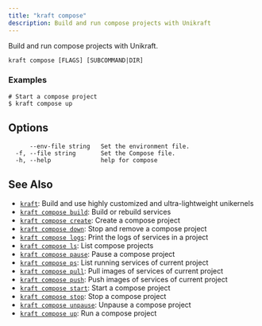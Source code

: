 ```yaml
---
title: "kraft compose"
description: Build and run compose projects with Unikraft
---
```


Build and run compose projects with Unikraft.


```
kraft compose [FLAGS] [SUBCOMMAND|DIR]
```

### Examples

```
# Start a compose project
$ kraft compose up

```

## Options

```
      --env-file string   Set the environment file.
  -f, --file string       Set the Compose file.
  -h, --help              help for compose
```

## See Also

* [`kraft`](/docs/cli/reference/kraft): Build and use highly customized and ultra-lightweight unikernels
* [`kraft compose build`](/docs/cli/reference/kraft/compose/build): Build or rebuild services
* [`kraft compose create`](/docs/cli/reference/kraft/compose/create): Create a compose project
* [`kraft compose down`](/docs/cli/reference/kraft/compose/down): Stop and remove a compose project
* [`kraft compose logs`](/docs/cli/reference/kraft/compose/logs): Print the logs of services in a project
* [`kraft compose ls`](/docs/cli/reference/kraft/compose/ls): List compose projects
* [`kraft compose pause`](/docs/cli/reference/kraft/compose/pause): Pause a compose project
* [`kraft compose ps`](/docs/cli/reference/kraft/compose/ps): List running services of current project
* [`kraft compose pull`](/docs/cli/reference/kraft/compose/pull): Pull images of services of current project
* [`kraft compose push`](/docs/cli/reference/kraft/compose/push): Push images of services of current project
* [`kraft compose start`](/docs/cli/reference/kraft/compose/start): Start a compose project
* [`kraft compose stop`](/docs/cli/reference/kraft/compose/stop): Stop a compose project
* [`kraft compose unpause`](/docs/cli/reference/kraft/compose/unpause): Unpause a compose project
* [`kraft compose up`](/docs/cli/reference/kraft/compose/up): Run a compose project

